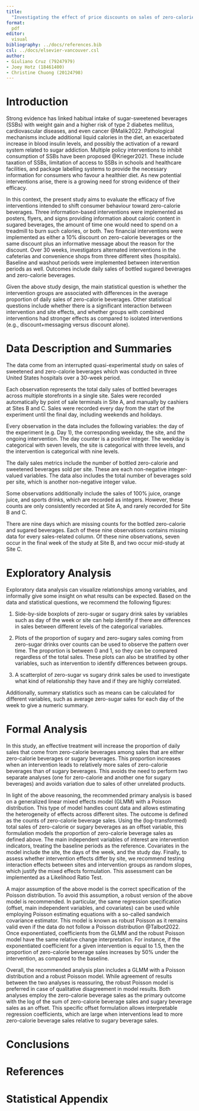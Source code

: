```yaml
---
title: 
  "Investigating the effect of price discounts on sales of zero-calorie beverages"
format: 
  pdf
editor: 
  visual
bibliography: ../docs/references.bib
csl: ../docs/elsevier-vancouver.csl
author: 
- Giuliano Cruz (79247979)
- Joey Hotz (18461400)
- Christine Chuong (20124798)
---
```


# Introduction

Strong evidence has linked habitual intake of sugar-sweetened beverages (SSBs) with weight gain and a higher risk of type 2 diabetes mellitus, cardiovascular diseases, and even cancer @Malik2022. Pathological mechanisms include additional liquid calories in the diet, an exacerbated increase in blood insulin levels, and possibly the activation of a reward system related to sugar addiction. Multiple policy interventions to inhibit consumption of SSBs have been proposed @Krieger2021. These include taxation of SSBs, limitation of access to SSBs in schools and healthcare facilities, and package labelling systems to provide the necessary information for consumers who favour a healthier diet. As new potential interventions arise, there is a growing need for strong evidence of their efficacy.

In this context, the present study aims to evaluate the efficacy of five interventions intended to shift consumer behaviour toward zero-calorie beverages. Three information-based interventions were implemented as posters, flyers, and signs providing information about caloric content in sugared beverages, the amount of time one would need to spend on a treadmill to burn such calories, or both. Two financial interventions were implemented as either a 10% discount on zero-calorie beverages or the same discount plus an informative message about the reason for the discount. Over 30 weeks, investigators alternated interventions in the cafeterias and convenience shops from three different sites (hospitals). Baseline and washout periods were implemented between intervention periods as well. Outcomes include daily sales of bottled sugared beverages and zero-calorie beverages.

Given the above study design, the main statistical question is whether the intervention groups are associated with differences in the average proportion of daily sales of zero-calorie beverages. Other statistical questions include whether there is a significant interaction between intervention and site effects, and whether groups with combined interventions had stronger effects as compared to isolated interventions (e.g., discount+messaging versus discount alone).

# Data Description and Summaries

The data come from an interrupted quasi-experimental study on sales of sweetened and zero-calorie beverages which was conducted in three United States hospitals over a 30-week period.

Each observation represents the total daily sales of bottled beverages across multiple storefronts in a single site. Sales were recorded automatically by point of sale terminals in Site A, and manually by cashiers at Sites B and C. Sales were recorded every day from the start of the experiment until the final day, including weekends and holidays.

Every observation in the data includes the following variables: the day of the experiment (e.g. Day 1), the corresponding weekday, the site, and the ongoing intervention. The day counter is a positive integer. The weekday is categorical with seven levels, the site is categorical with three levels, and the intervention is categorical with nine levels.

The daily sales metrics include the number of bottled zero-calorie and sweetened beverages sold per site. These are each non-negative integer-valued variables. The data also includes the total number of beverages sold per site, which is another non-negative integer value.

Some observations additionally include the sales of 100% juice, orange juice, and sports drinks, which are recorded as integers. However, these counts are only consistently recorded at Site A, and rarely recorded for Site B and C.

There are nine days which are missing counts for the bottled zero-calorie and sugared beverages. Each of these nine observations contains missing data for every sales-related column. Of these nine observations, seven occur in the final week of the study at Site B, and two occur mid-study at Site C.

# Exploratory Analysis

Exploratory data analysis can visualize relationships among variables, and informally give some insight on what results can be expected. Based on the data and statistical questions, we recommend the following figures:

1.  Side-by-side boxplots of zero-sugar or sugary drink sales by variables such as day of the week or site can help identify if there are differences in sales between different levels of the categorical variables.

2.  Plots of the proportion of sugary and zero-sugary sales coming from zero-sugar drinks over counts can be used to observe the pattern over time. The proportion is between 0 and 1, so they can be compared regardless of the total sales. These plots can also be stratified by other variables, such as intervention to identify differences between groups.

3.  A scatterplot of zero-sugar vs sugary drink sales be used to investigate what kind of relationship they have and if they are highly correlated.

Additionally, summary statistics such as means can be calculated for different variables, such as average zero-sugar sales for each day of the week to give a numeric summary.

# Formal Analysis

In this study, an effective treatment will increase the proportion of daily sales that come from zero-calorie beverages among sales that are either zero-calorie beverages or sugary beverages. This proportion increases when an intervention leads to relatively more sales of zero-calorie beverages than of sugary beverages. This avoids the need to perform two separate analyses (one for zero-calorie and another one for sugary beverages) and avoids variation due to sales of other unrelated products.

In light of the above reasoning, the recommended primary analysis is based on a generalized linear mixed effects model (GLMM) with a Poisson distribution. This type of model handles count data and allows estimating the heterogeneity of effects across different sites. The outcome is defined as the counts of zero-calorie beverage sales. Using the (log-transformed) total sales of zero-calorie or sugary beverages as an offset variable, this formulation models the proportion of zero-calorie beverage sales as defined above. The main independent variables of interest are intervention indicators, treating the baseline periods as the reference. Covariates in the model include the site, the days of the week, and the study day. Finally, to assess whether intervention effects differ by site, we recommend testing interaction effects between sites and intervention groups as random slopes, which justify the mixed effects formulation. This assessment can be implemented as a Likelihood Ratio Test.

A major assumption of the above model is the correct specification of the Poisson distribution. To avoid this assumption, a robust version of the above model is recommended. In particular, the same regression specification (offset, main independent variables, and covariates) can be used while employing Poisson estimating equations with a so-called sandwich covariance estimator. This model is known as robust Poisson as it remains valid even if the data do not follow a Poisson distribution @Talbot2022. Once exponentiated, coefficients from the GLMM and the robust Poisson model have the same relative change interpretation. For instance, if the exponentiated coefficient for a given intervention is equal to 1.5, then the proportion of zero-calorie beverage sales increases by 50% under the intervention, as compared to the baseline.

Overall, the recommended analysis plan includes a GLMM with a Poisson distribution and a robust Poisson model. While agreement of results between the two analyses is reassuring, the robust Poisson model is preferred in case of qualitative disagreement in model results. Both analyses employ the zero-calorie beverage sales as the primary outcome with the log of the sum of zero-calorie beverage sales and sugary beverage sales as an offset. This specific offset formulation allows interpretable regression coefficients, which are large when interventions lead to more zero-calorie beverage sales relative to sugary beverage sales.

# Conclusions

# References

# Statistical Appendix
